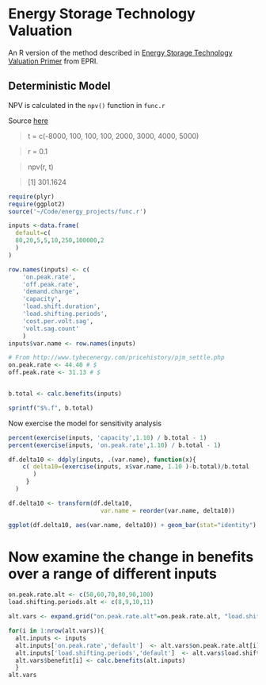 Energy Storage Technology Valuation
========================================================

An R version of the method described in [Energy Storage Technology Valuation Primer](http://www.epri.com/abstracts/Pages/ProductAbstract.aspx?ProductId=000000000001008810) from EPRI.

## Deterministic Model

NPV is calculated in the `npv()` function in `func.r`

Source [here](http://tolstoy.newcastle.edu.au/R/help/05/12/16765.html)

   >t = c(-8000, 100, 100, 100, 2000, 3000, 4000, 5000)

   >r = 0.1

   >npv(r, t)

   >[1] 301.1624


```r
require(plyr)
require(ggplot2)
source('~/Code/energy_projects/func.r')

inputs <-data.frame(
  default=c(
  80,20,5,5,10,250,100000,2
  )
)

row.names(inputs) <- c(
    'on.peak.rate',
    'off.peak.rate',
    'demand.charge',
    'capacity',
    'load.shift.duration',
    'load.shifting.periods',
    'cost.per.volt.sag',
    'volt.sag.count'
    )
inputs$var.name <- row.names(inputs)

# From http://www.tybecenergy.com/pricehistory/pjm_settle.php
on.peak.rate <- 44.40 # $
off.peak.rate <- 31.13 # $


b.total <- calc.benefits(inputs)

sprintf("$%.f", b.total)
```

Now exercise the model for sensitivity analysis

```r

percent(exercise(inputs, 'capacity',1.10) / b.total - 1)
percent(exercise(inputs, 'on.peak.rate',1.10) / b.total - 1)

df.delta10 <- ddply(inputs, .(var.name), function(x){ 
    c( delta10=(exercise(inputs, x$var.name, 1.10 )-b.total)/b.total
       )
     }
  )

df.delta10 <- transform(df.delta10, 
                          var.name = reorder(var.name, delta10))

ggplot(df.delta10, aes(var.name, delta10)) + geom_bar(stat="identity") + coord_flip() + scale_y_continuous(labels=percent, limits=c(-0.05,0.1))

```

# Now examine the change in benefits over a range of different inputs

```r
on.peak.rate.alt <- c(50,60,70,80,90,100)
load.shifting.periods.alt <- c(8,9,10,11)

alt.vars <- expand.grid("on.peak.rate.alt"=on.peak.rate.alt, "load.shifting.periods.alt"=load.shifting.periods.alt)

for(i in 1:nrow(alt.vars)){
  alt.inputs <- inputs
  alt.inputs['on.peak.rate','default']  <- alt.vars$on.peak.rate.alt[i]
  alt.inputs['load.shifting.periods','default']  <- alt.vars$load.shifting.periods.alt[i]
  alt.vars$benefit[i] <- calc.benefits(alt.inputs) 
  }
alt.vars

```


